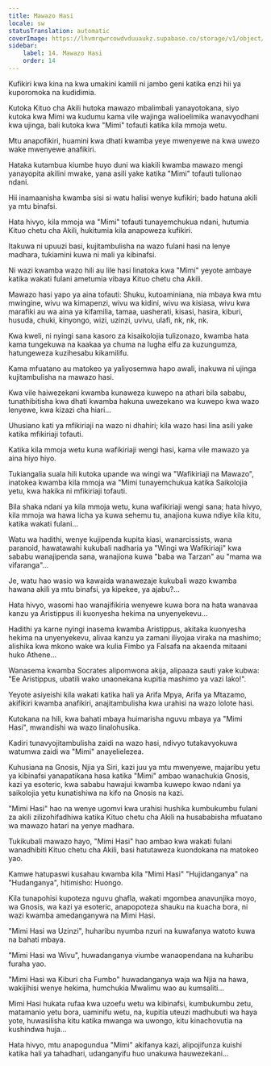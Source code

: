 ```yaml
---
title: Mawazo Hasi
locale: sw
statusTranslation: automatic
coverImage: https://lhvmrqwrcowdvduuaukz.supabase.co/storage/v1/object/public/strapi-uploads/small_cover-tratado-de-psicologia-revolucionaria.webp-5e15e1cec4e0ebebcde5d7fc7565d8fd.webp
sidebar:
    label: 14. Mawazo Hasi
    order: 14
---
```

Kufikiri kwa kina na kwa umakini kamili ni jambo geni katika enzi hii ya kuporomoka na kudidimia.

Kutoka Kituo cha Akili hutoka mawazo mbalimbali yanayotokana, siyo kutoka kwa Mimi wa kudumu kama vile wajinga walioelimika wanavyodhani kwa ujinga, bali kutoka kwa "Mimi" tofauti katika kila mmoja wetu.

Mtu anapofikiri, huamini kwa dhati kwamba yeye mwenyewe na kwa uwezo wake mwenyewe anafikiri.

Hataka kutambua kiumbe huyo duni wa kiakili kwamba mawazo mengi yanayopita akilini mwake, yana asili yake katika "Mimi" tofauti tulionao ndani.

Hii inamaanisha kwamba sisi si watu halisi wenye kufikiri; bado hatuna akili ya mtu binafsi.

Hata hivyo, kila mmoja wa "Mimi" tofauti tunayemchukua ndani, hutumia Kituo chetu cha Akili, hukitumia kila anapoweza kufikiri.

Itakuwa ni upuuzi basi, kujitambulisha na wazo fulani hasi na lenye madhara, tukiamini kuwa ni mali ya kibinafsi.

Ni wazi kwamba wazo hili au lile hasi linatoka kwa "Mimi" yeyote ambaye katika wakati fulani ametumia vibaya Kituo chetu cha Akili.

Mawazo hasi yapo ya aina tofauti: Shuku, kutoaminiana, nia mbaya kwa mtu mwingine, wivu wa kimapenzi, wivu wa kidini, wivu wa kisiasa, wivu kwa marafiki au wa aina ya kifamilia, tamaa, uasherati, kisasi, hasira, kiburi, husuda, chuki, kinyongo, wizi, uzinzi, uvivu, ulafi, nk, nk, nk.

Kwa kweli, ni nyingi sana kasoro za kisaikolojia tulizonazo, kwamba hata kama tungekuwa na kaakaa ya chuma na lugha elfu za kuzungumza, hatungeweza kuzihesabu kikamilifu.

Kama mfuatano au matokeo ya yaliyosemwa hapo awali, inakuwa ni ujinga kujitambulisha na mawazo hasi.

Kwa vile haiwezekani kwamba kunaweza kuwepo na athari bila sababu, tunathibitisha kwa dhati kwamba hakuna uwezekano wa kuwepo kwa wazo lenyewe, kwa kizazi cha hiari...

Uhusiano kati ya mfikiriaji na wazo ni dhahiri; kila wazo hasi lina asili yake katika mfikiriaji tofauti.

Katika kila mmoja wetu kuna wafikiriaji wengi hasi, kama vile mawazo ya aina hiyo hiyo.

Tukiangalia suala hili kutoka upande wa wingi wa "Wafikiriaji na Mawazo", inatokea kwamba kila mmoja wa "Mimi tunayemchukua katika Saikolojia yetu, kwa hakika ni mfikiriaji tofauti.

Bila shaka ndani ya kila mmoja wetu, kuna wafikiriaji wengi sana; hata hivyo, kila mmoja wa hawa licha ya kuwa sehemu tu, anajiona kuwa ndiye kila kitu, katika wakati fulani...

Watu wa hadithi, wenye kujipenda kupita kiasi, wanarcissists, wana paranoid, hawatawahi kukubali nadharia ya "Wingi wa Wafikiriaji" kwa sababu wanajipenda sana, wanajiona kuwa "baba wa Tarzan" au "mama wa vifaranga"...

Je, watu hao wasio wa kawaida wanawezaje kukubali wazo kwamba hawana akili ya mtu binafsi, ya kipekee, ya ajabu?...

Hata hivyo, wasomi hao wanajifikiria wenyewe kuwa bora na hata wanavaa kanzu ya Aristippus ili kuonyesha hekima na unyenyekevu...

Hadithi ya karne nyingi inasema kwamba Aristippus, akitaka kuonyesha hekima na unyenyekevu, alivaa kanzu ya zamani iliyojaa viraka na mashimo; alishika kwa mkono wake wa kulia Fimbo ya Falsafa na akaenda mitaani huko Athene...

Wanasema kwamba Socrates alipomwona akija, alipaaza sauti yake kubwa: "Ee Aristippus, ubatili wako unaonekana kupitia mashimo ya vazi lako!".

Yeyote asiyeishi kila wakati katika hali ya Arifa Mpya, Arifa ya Mtazamo, akifikiri kwamba anafikiri, anajitambulisha kwa urahisi na wazo lolote hasi.

Kutokana na hili, kwa bahati mbaya huimarisha nguvu mbaya ya "Mimi Hasi", mwandishi wa wazo linalohusika.

Kadiri tunavyojitambulisha zaidi na wazo hasi, ndivyo tutakavyokuwa watumwa zaidi wa "Mimi" anayelielezea.

Kuhusiana na Gnosis, Njia ya Siri, kazi juu ya mtu mwenyewe, majaribu yetu ya kibinafsi yanapatikana hasa katika "Mimi" ambao wanachukia Gnosis, kazi ya esoteric, kwa sababu hawajui kwamba kuwepo kwao ndani ya saikolojia yetu kunatishiwa na kifo na Gnosis na kazi.

"Mimi Hasi" hao na wenye ugomvi kwa urahisi hushika kumbukumbu fulani za akili zilizohifadhiwa katika Kituo chetu cha Akili na husababisha mfuatano wa mawazo hatari na yenye madhara.

Tukikubali mawazo hayo, "Mimi Hasi" hao ambao kwa wakati fulani wanadhibiti Kituo chetu cha Akili, basi hatutaweza kuondokana na matokeo yao.

Kamwe hatupaswi kusahau kwamba kila "Mimi Hasi" "Hujidanganya" na "Hudanganya", hitimisho: Huongo.

Kila tunapohisi kupoteza nguvu ghafla, wakati mgombea anavunjika moyo, wa Gnosis, wa kazi ya esoteric, anapopoteza shauku na kuacha bora, ni wazi kwamba amedanganywa na Mimi Hasi.

"Mimi Hasi wa Uzinzi", huharibu nyumba nzuri na kuwafanya watoto kuwa na bahati mbaya.

"Mimi Hasi wa Wivu", huwadanganya viumbe wanaopendana na kuharibu furaha yao.

"Mimi Hasi wa Kiburi cha Fumbo" huwadanganya waja wa Njia na hawa, wakijihisi wenye hekima, humchukia Mwalimu wao au kumsaliti...

Mimi Hasi hukata rufaa kwa uzoefu wetu wa kibinafsi, kumbukumbu zetu, matamanio yetu bora, uaminifu wetu, na, kupitia uteuzi madhubuti wa haya yote, huwasilisha kitu katika mwanga wa uwongo, kitu kinachovutia na kushindwa huja...

Hata hivyo, mtu anapogundua "Mimi" akifanya kazi, alipojifunza kuishi katika hali ya tahadhari, udanganyifu huo unakuwa hauwezekani...

